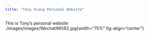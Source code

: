 ```yaml
---
title: "Tony Xiang Personal Website"
---
```

This is Tony's personal website
./images/images/WechatIMG82.jpg{width="75%" fig-align="center"}